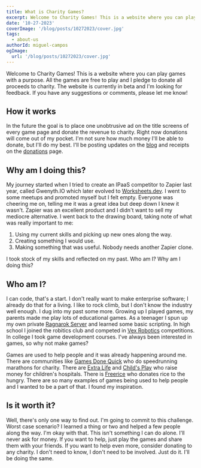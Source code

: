 ```yaml
---
title: What is Charity Games?
excerpt: Welcome to Charity Games! This is a website where you can play games with a purpose. All the games are free to play and I pledge to donate all proceeds to charity.
date: '10-27-2023'
coverImage: '/blog/posts/10272023/cover.jpg'
tags:
  - about-us
authorId: miguel-campos
ogImage:
  url: '/blog/posts/10272023/cover.jpg'
---
```


Welcome to Charity Games! This is a website where you can play games with a purpose. All the games are free to play and I pledge to donate all proceeds to charity. The website is currently in beta and I'm looking for feedback. If you have any suggestions or comments, please let me know!

## How it works

In the future the goal is to place one unobtrusive ad on the title screens of every game page and donate the revenue to charity. Right now donations will come out of my pocket. I'm not sure how much money I'll be able to donate, but I'll do my best. I'll be posting updates on the [blog](/blog) and receipts on the [donations](/donations) page.

## Why am I doing this?

My journey started when I tried to create an IPaaS competitor to Zapier last year, called Gwenyth.IO which later evolved to [Worksheets.dev](https://worksheets.dev). I went to some meetups and promoted myself but I felt empty. Everyone was cheering me on, telling me it was a great idea but deep down I knew it wasn't. Zapier was an excellent product and I didn't want to sell my mediocre alternative. I went back to the drawing board, taking note of what was really important to me:

1.  Using my current skills and picking up new ones along the way.
2.  Creating something I would use.
3.  Making something that was useful. Nobody needs another Zapier clone.

I took stock of my skills and reflected on my past. Who am I? Why am I doing this?

## Who am I?

I can code, that's a start. I don't really want to make enterprise software; I already do that for a living. I like to rock climb, but I don't know the industry well enough. I dug into my past some more. Growing up I played games, my parents made me play lots of educational games. As a teenager I spun up my own private [Ragnarok Server](http://iro.ragnarokonline.com/) and learned some basic scripting. In high school I joined the robitics club and competed in [Vex Robotics](https://www.vexrobotics.com/) competitions. In college I took game development courses. I've always been interested in games, so why not make games?

Games are used to help people and it was already happening around me. There are communities like [Games Done Quick](https://gamesdonequick.com/) who do speedrunning marathons for charity. There are [Extra Life](https://www.extra-life.org/) and [Child's Play](https://childsplaycharity.org/) who raise money for children's hospitals. There is [Freerice](https://freerice.com/) who donates rice to the hungry. There are so many examples of games being used to help people and I wanted to be a part of that. I found my inspiration.

## Is it worth it?

Well, there's only one way to find out. I'm going to commit to this challenge. Worst case scenario? I learned a thing or two and helped a few people along the way. I'm okay with that. This isn't something I can do alone. I'll never ask for money. If you want to help, just play the games and share them with your friends. If you want to help even more, consider donating to any charity. I don't need to know, I don't need to be involved. Just do it. I'll be doing the same.
